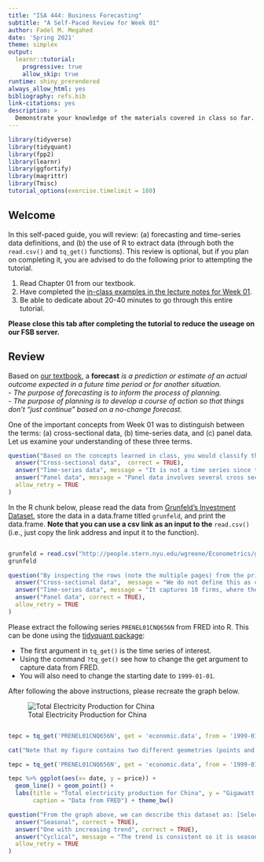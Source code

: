 ```yaml
---
title: "ISA 444: Business Forecasting"
subtitle: "A Self-Paced Review for Week 01"
author: Fadel M. Megahed
date: 'Spring 2021'
theme: simplex
output:
  learnr::tutorial:
    progressive: true
    allow_skip: true
runtime: shiny_prerendered
always_allow_html: yes
bibliography: refs.bib
link-citations: yes
description: >
  Demonstrate your knowledge of the materials covered in class so far. This tutorial is meant to supplement the in-class lectures, graded/non-graded assignments, and everything we have done in class so far. It should also serve as an interactive study guide that can help you evaluate your understanding/knowledge of the material covered so far in class. 
---
```


```r
library(tidyverse)
library(tidyquant)
library(fpp2)
library(learnr)
library(ggfortify)
library(magrittr)
library(Tmisc)
tutorial_options(exercise.timelimit = 180)
```

## Welcome 

In this self-paced guide, you will review: (a) forecasting and time-series data definitions, and (b) the use of R to extract data (through both the `read.csv()` and `tq_get()` functions). This review is optional, but if you plan on completing it, you are advised to do the following prior to attempting the tutorial.   

1. Read Chapter 01 from our textbook.  
2. Have completed the [in-class examples in the lecture notes for Week 01](https://miamioh.instructure.com/courses/142177/modules).  
3. Be able to dedicate about 20-40 minutes to go through this entire tutorial.

**Please close this tab after completing the tutorial to reduce the useage on our FSB server.**


## Review

Based on [our textbook](https://www.wessexlearning.org/pobf2e/index.html), a **forecast** *is a prediction or estimate of an actual outcome expected in a future time period or for another situation.*   
  - *The purpose of forecasting is to inform the process of planning.*  
  - *The purpose of planning is to develop a course of action so that things don't “just continue” based on a no-change forecast.*


One of the important concepts from Week 01 was to distinguish between the terms: (a) cross-sectional data, (b) time-series data, and (c) panel data. Let us examine your understanding of these three terms.

```r
question("Based on the concepts learned in class, you would classify the Fantasy Football Projections for QBs at: https://www.fantasypros.com/nfl/projections/qb.php as",
  answer("Cross-sectional data",  correct = TRUE),
  answer("Time-series data", message = "It is not a time series since the data is aggregated for the entire 2020 season."),
  answer("Panel data", message = "Panel data involves several cross sectional measurements repeated over time. This answer is incorrect since we only have one time period here (the 2020 NFL season in its entirty)"),
  allow_retry = TRUE
)
```


In the R chunk below, please read the data from [Grunfeld's Investment Dataset](http://people.stern.nyu.edu/wgreene/Econometrics/grunfeld.csv), store the data in a data.frame titled `grunfeld`, and print the data.frame. **Note that you can use a csv link as an input to the** `read.csv()` (i.e., just copy the link address and input it to the function). 
```r

```

```r
grunfeld = read.csv("http://people.stern.nyu.edu/wgreene/Econometrics/grunfeld.csv")
grunfeld
```

```r
question("By inspecting the rows (note the multiple pages) from the printed object above, grunfeld represents",
  answer("Cross-sectional data",  message = "We do not define this as cross sectional given that the data is collected repeatedly over time."),
  answer("Time-series data", message = "It captures 10 firms, where their investments (I), real value (F) and stocks' value (C) are provided. Thus, it should be considered as a panel dataset since it combines features of both cross sectional data and time series data."),
  answer("Panel data", correct = TRUE),
  allow_retry = TRUE
)
```

Please extract the following series `PRENEL01CNQ656N` from FRED into R. This can be done using the [tidyquant package](https://cran.r-project.org/web/packages/tidyquant/tidyquant.pdf):  

  - The first argument in `tq_get()` is the time series of interest.
  - Using the command `?tq_get()` see how to change the get argument to capture data from FRED.  
  - You will also need to change the starting date to `1999-01-01`.

After following the above instructions, please recreate the graph below. 

![Total Electricity Production for China](images/elecChina.png)
```r


```

```r
tepc = tq_get('PRENEL01CNQ656N', get = 'economic.data', from = '1999-01-01')
```

```r
cat("Note that my figure contains two different geometries (points and lines).")
```


```r
tepc = tq_get('PRENEL01CNQ656N', get = 'economic.data', from = '1999-01-01')

tepc %>% ggplot(aes(x= date, y = price)) +
  geom_line() + geom_point() +
  labs(title = "Total electricity production for China", y = "Gigawatt Hours", x = "Date", 
       caption = "Data from FRED") + theme_bw()
```

```r
question("From the graph above, we can describe this dataset as: [Select all that apply]",
  answer("Seasonal", correct = TRUE),
  answer("One with increasing trend", correct = TRUE),
  answer("Cyclical", message = "The trend is consistent so it is seasonal and not cyclical."),
  allow_retry = TRUE
)
```